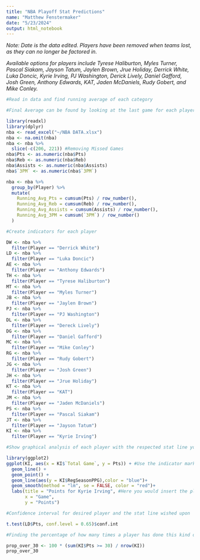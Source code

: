 ```yaml
---
title: "NBA Playoff Stat Predictions"
name: "Matthew Fenstermaker"
date: "5/23/2024"
output: html_notebook
---
```


*Note: Date is the data edited. Players have been removed when teams lost, as they can no longer be factored in.*

*Available options for players include Tyrese Haliburton, Myles Turner, Pascal Siakam, Jayson Tatum, Jaylen Brown, Jrue Holiday, Derrick White, Luka Doncic, Kyrie Irving, PJ Washington, Derick Lively, Daniel Gafford, Josh Green, Anthony Edwards, KAT, Jaden McDaniels, Rudy Gobert, and Mike Conley.*

```r
#Read in data and find running average of each category

#Final Average can be found by looking at the last game for each player

library(readxl)
library(dplyr)
nba <- read_excel("~/NBA DATA.xlsx")
nba <- na.omit(nba)
nba <- nba %>%
  slice(-c(206, 221)) #Removing Missed Games
nba$Pts <- as.numeric(nba$Pts)
nba$Reb <- as.numeric(nba$Reb)
nba$Assists <- as.numeric(nba$Assists)
nba$`3PM` <- as.numeric(nba$`3PM`)

nba <- nba %>%
  group_by(Player) %>%
  mutate(
    Running_Avg_Pts = cumsum(Pts) / row_number(),
    Running_Avg_Reb = cumsum(Reb) / row_number(),
    Running_Avg_Assists = cumsum(Assists) / row_number(),
    Running_Avg_3PM = cumsum(`3PM`) / row_number()
  )
```

```r
#Create indicators for each player

DW <- nba %>%
  filter(Player == "Derrick White")
LD <- nba %>%
  filter(Player == "Luka Doncic")
AE <- nba %>%
  filter(Player == "Anthony Edwards")
TH <- nba %>%
  filter(Player == "Tyrese Haliburton")
MT <- nba %>%
  filter(Player == "Myles Turner")
JB <- nba %>%
  filter(Player == "Jaylen Brown")
PJ <- nba %>%
  filter(Player == "PJ Washington")
DL <- nba %>%
  filter(Player == "Dereck Lively")
DG <- nba %>%
  filter(Player == "Daniel Gafford")
MC <- nba %>%
  filter(Player == "Mike Conley")
RG <- nba %>%
  filter(Player == "Rudy Gobert")
JG <- nba %>%
  filter(Player == "Josh Green")
JH <- nba %>%
  filter(Player == "Jrue Holiday")
KT <- nba %>%
  filter(Player == "KAT")
JM <- nba %>%
  filter(Player == "Jaden McDaniels")
PS <- nba %>%
  filter(Player == "Pascal Siakam")
JT <- nba %>%
  filter(Player == "Jayson Tatum")
KI <- nba %>%
  filter(Player == "Kyrie Irving")
```

```r
#Show graphical analysis of each player with the respected stat line you wish 

library(ggplot2)
ggplot(KI, aes(x = KI$`Total Game`, y = Pts)) + #Use the indicator markers for player for the first argument after ggplot( and also after the x = 
  geom_line() +
  geom_point() +
  geom_line(aes(y = KI$RegSeasonPPG),color = "blue")+
  geom_smooth(method = "lm", se = FALSE, color = "red")+
  labs(title = "Points for Kyrie Irving", #Here you would insert the players name as well after "for" and the respective stat line you modeled
       x = "Game",
       y = "Points")
```

```r
#Confidence interval for desired player and the stat line wished upon

t.test(LD$Pts, conf.level = 0.65)$conf.int
```

```r
#Finding the percentage of how many times a player has done this kind of stat line in the playoffs

prop_over_30 <- 100 * (sum(KI$Pts >= 30) / nrow(KI))
prop_over_30
```
```r

```

